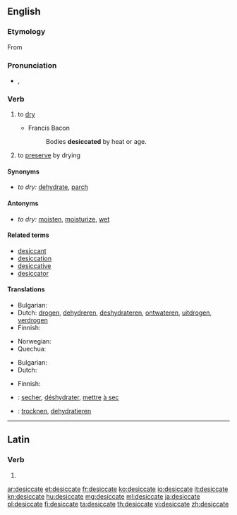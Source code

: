 ==English==

===Etymology===
From {{etyl|la|en}} {{term|desicco|dēsiccō|lang=la}}

===Pronunciation===
* {{a|UK}} {{IPA|/ˈdɛs.ɪ.keɪt/}}, {{X-SAMPA|/"dEs.I.keIt/}}

===Verb===
{{en-verb|desiccat|ing}}

# {{context|transitive|lang=en}} to [[dry]]
#* Francis Bacon
#*: Bodies '''desiccated''' by heat or age.
# {{context|transitive|lang=en}} to [[preserve]] by drying

====Synonyms====
* ''to dry:'' [[dehydrate]], [[parch]]

====Antonyms====
* ''to dry:'' [[moisten]], [[moisturize]], [[wet]]

====Related terms====
* [[desiccant]]
* [[desiccation]]
* [[desiccative]]
* [[desiccator]]

====Translations====
{{trans-top|to dry}}
* Bulgarian: {{t+|bg|изсушавам}}
* Dutch: [[drogen]], [[dehydreren]], [[deshydrateren]], [[ontwateren]], [[uitdrogen]], [[verdrogen]]
* Finnish: {{t+|fi|kuivata}}
{{trans-mid}}
* Norwegian: {{t-|no|å tørke}}
* Quechua: {{t-|qu|ch'akichiy}}
{{trans-bottom}}

{{trans-top|to preserve by drying}}
* Bulgarian: {{t+|bg|суша}}
* Dutch: {{t+|nl|drogen}}
{{trans-mid}}
* Finnish: {{t+|fi|kuivata}}
{{trans-bottom}}

{{checktrans-top}}
* {{ttbc|fr}}: [[secher]], [[déshydrater]], [[mettre]] [[à sec]]
* {{ttbc|de}}: [[trocknen]], [[dehydratieren]]
{{trans-bottom}}

----

==Latin==

===Verb===
{{la-verb-form|dēsiccāte}}

# {{conjugation of|desicco|dēsiccō|2|p|pres|act|imp|lang=la}}

[[ar:desiccate]]
[[et:desiccate]]
[[fr:desiccate]]
[[ko:desiccate]]
[[io:desiccate]]
[[it:desiccate]]
[[kn:desiccate]]
[[hu:desiccate]]
[[mg:desiccate]]
[[ml:desiccate]]
[[ja:desiccate]]
[[pl:desiccate]]
[[fi:desiccate]]
[[ta:desiccate]]
[[th:desiccate]]
[[vi:desiccate]]
[[zh:desiccate]]